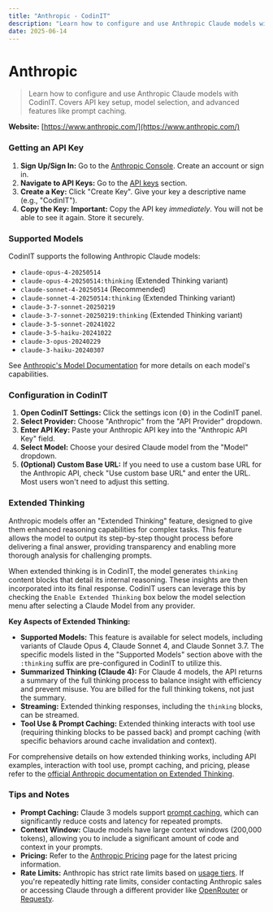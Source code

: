 ```yaml
---
title: "Anthropic - CodinIT"
description: "Learn how to configure and use Anthropic Claude models with CodinIT. Covers API key setup, model selection, and advanced features like prompt caching."
date: 2025-06-14
---
```


# Anthropic

> Learn how to configure and use Anthropic Claude models with CodinIT. Covers API key setup, model selection, and advanced features like prompt caching.

**Website:** [https://www.anthropic.com/](https://www.anthropic.com/)

### Getting an API Key

1. **Sign Up/Sign In:** Go to the [Anthropic Console](https://console.anthropic.com/). Create an account or sign in.
2. **Navigate to API Keys:** Go to the [API keys](https://console.anthropic.com/settings/keys) section.
3. **Create a Key:** Click "Create Key". Give your key a descriptive name (e.g., "CodinIT").
4. **Copy the Key:** **Important:** Copy the API key *immediately*. You will not be able to see it again. Store it securely.

### Supported Models

CodinIT supports the following Anthropic Claude models:

* `claude-opus-4-20250514`
* `claude-opus-4-20250514:thinking` (Extended Thinking variant)
* `claude-sonnet-4-20250514` (Recommended)
* `claude-sonnet-4-20250514:thinking` (Extended Thinking variant)
* `claude-3-7-sonnet-20250219`
* `claude-3-7-sonnet-20250219:thinking` (Extended Thinking variant)
* `claude-3-5-sonnet-20241022`
* `claude-3-5-haiku-20241022`
* `claude-3-opus-20240229`
* `claude-3-haiku-20240307`

See [Anthropic's Model Documentation](https://docs.anthropic.com/en/docs/about-claude/models) for more details on each model's capabilities.

### Configuration in CodinIT

1. **Open CodinIT Settings:** Click the settings icon (⚙️) in the CodinIT panel.
2. **Select Provider:** Choose "Anthropic" from the "API Provider" dropdown.
3. **Enter API Key:** Paste your Anthropic API key into the "Anthropic API Key" field.
4. **Select Model:** Choose your desired Claude model from the "Model" dropdown.
5. **(Optional) Custom Base URL:** If you need to use a custom base URL for the Anthropic API, check "Use custom base URL" and enter the URL. Most users won't need to adjust this setting.

### Extended Thinking

Anthropic models offer an "Extended Thinking" feature, designed to give them enhanced reasoning capabilities for complex tasks. This feature allows the model to output its step-by-step thought process before delivering a final answer, providing transparency and enabling more thorough analysis for challenging prompts.

When extended thinking is in CodinIT, the model generates `thinking` content blocks that detail its internal reasoning. These insights are then incorporated into its final response.
CodinIT users can leverage this by checking the `Enable Extended Thinking` box below the model selection menu after selecting a Claude Model from any provider.

**Key Aspects of Extended Thinking:**

* **Supported Models:** This feature is available for select models, including variants of Claude Opus 4, Claude Sonnet 4, and Claude Sonnet 3.7. The specific models listed in the "Supported Models" section above with the `:thinking` suffix are pre-configured in CodinIT to utilize this.
* **Summarized Thinking (Claude 4):** For Claude 4 models, the API returns a summary of the full thinking process to balance insight with efficiency and prevent misuse. You are billed for the full thinking tokens, not just the summary.
* **Streaming:** Extended thinking responses, including the `thinking` blocks, can be streamed.
* **Tool Use & Prompt Caching:** Extended thinking interacts with tool use (requiring thinking blocks to be passed back) and prompt caching (with specific behaviors around cache invalidation and context).

For comprehensive details on how extended thinking works, including API examples, interaction with tool use, prompt caching, and pricing, please refer to the [official Anthropic documentation on Extended Thinking](https://docs.anthropic.com/en/docs/build-with-claude/extended-thinking).

### Tips and Notes

* **Prompt Caching:** Claude 3 models support [prompt caching](https://docs.anthropic.com/en/docs/build-with-claude/prompt-caching), which can significantly reduce costs and latency for repeated prompts.
* **Context Window:** Claude models have large context windows (200,000 tokens), allowing you to include a significant amount of code and context in your prompts.
* **Pricing:** Refer to the [Anthropic Pricing](https://www.anthropic.com/pricing) page for the latest pricing information.
* **Rate Limits:** Anthropic has strict rate limits based on [usage tiers](https://docs.anthropic.com/en/api/rate-limits#requirements-to-advance-tier). If you're repeatedly hitting rate limits, consider contacting Anthropic sales or accessing Claude through a different provider like [OpenRouter](/provider-config/openrouter) or [Requesty](/provider-config/requesty).
